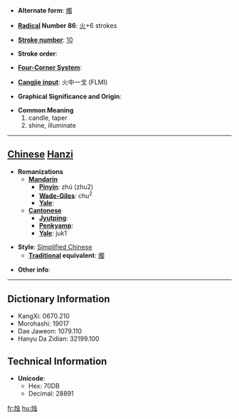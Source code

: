 * '''Alternate form''': [[燭]]

* '''[[Wiktionary:Chinese radical index| Radical]] Number 86''': [[Wiktionary:Chinese radical index 火|火]]+6 strokes

* '''[[Wiktionary:Chinese total strokes index|Stroke number]]''': [[Wiktionary:Chinese total strokes index 10|10]]

* '''Stroke order''': 

* '''[[Wiktionary:Chinese four corner index|Four-Corner System]]''': 

* '''[[Wiktionary:Chinese Cangjie index|Cangjie input]]''': 火中一戈 (FLMI)

* '''Graphical Significance and Origin''': 

* '''Common Meaning'''
*#candle, taper
*# shine, illuminate


----

== [[Chinese]] [[Hanzi]] ==

* '''Romanizations'''
** '''[[Mandarin]]'''
*** '''[[Pinyin]]''': zhú (zhu2)
*** '''[[Wade-Giles]]''': chu<sup>2</sup>
*** '''[[Yale]]''': 
** '''[[Cantonese]]'''
*** '''[[Jyutping]]''':
*** '''[[Penkyamp]]''': 
*** '''[[Yale]]''': juk1

* '''Style''': [[Simplified Chinese]] 
** '''[[Traditional Chinese|Traditional]] equivalent''': [[燭]]

* '''Other info''': 

----

== Dictionary Information ==

* KangXi: 0670.210
* Morohashi: 19017
* Dae Jaweon: 1079.110
* Hanyu Da Zidian: 32199.100

== Technical Information ==

* '''Unicode''':
** Hex: 70DB
** Decimal: 28891

[[fr:烛]]
[[hu:烛]]